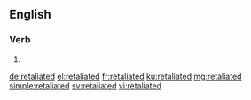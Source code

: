 ==English==

===Verb===
{{head|en|verb form}}

# {{en-past of|retaliate}}

[[de:retaliated]]
[[el:retaliated]]
[[fr:retaliated]]
[[ku:retaliated]]
[[mg:retaliated]]
[[simple:retaliated]]
[[sv:retaliated]]
[[vi:retaliated]]